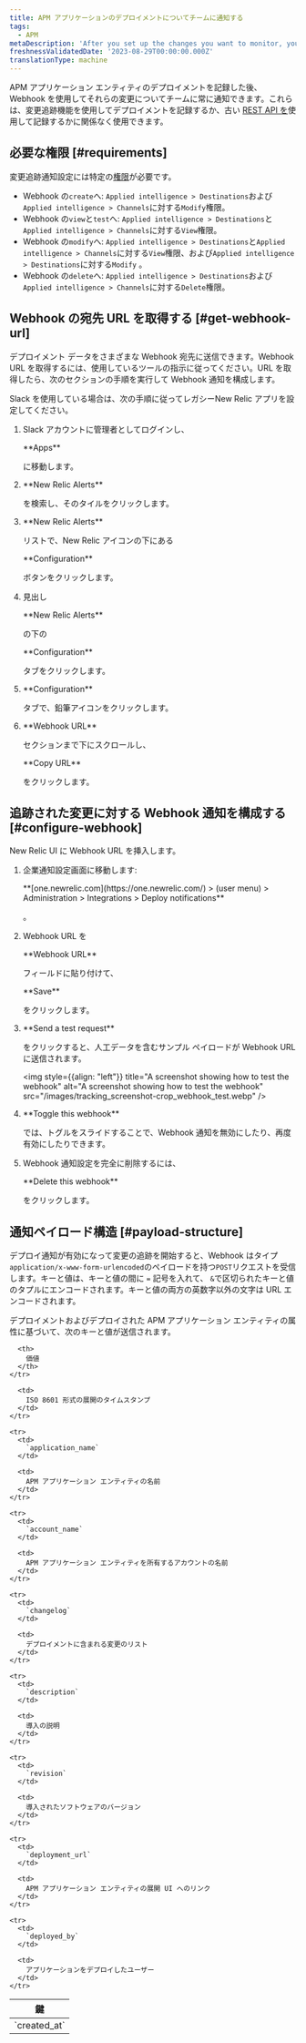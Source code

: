 ```yaml
---
title: APM アプリケーションのデプロイメントについてチームに通知する
tags:
  - APM
metaDescription: 'After you set up the changes you want to monitor, you can use a webhook to notify your colleagues about the impacts of those changes.'
freshnessValidatedDate: '2023-08-29T00:00:00.000Z'
translationType: machine
---
```


APM アプリケーション エンティティのデプロイメントを記録した後、Webhook を使用してそれらの変更についてチームに常に通知できます。これらは、変更追跡機能を使用してデプロイメントを記録するか、古い [REST API を](/docs/apm/apm-ui-pages/events/record-deployments/#api-instructions)使用して記録するかに関係なく使用できます。

## 必要な権限 [#requirements]

変更追跡通知設定には特定の[権限](/docs/accounts/accounts-billing/new-relic-one-user-management/user-permissions)が必要です。

* Webhook の`create`へ: `Applied intelligence > Destinations`および`Applied intelligence > Channels`に対する`Modify`権限。
* Webhook の`view`と`test`へ: `Applied intelligence > Destinations`と`Applied intelligence > Channels`に対する`View`権限。
* Webhook の`modify`へ: `Applied intelligence > Destinations`と`Applied intelligence > Channels`に対する`View`権限、および`Applied intelligence > Destinations`に対する`Modify` 。
* Webhook の`delete`へ: `Applied intelligence > Destinations`および`Applied intelligence > Channels`に対する`Delete`権限。

## Webhook の宛先 URL を取得する [#get-webhook-url]

デプロイメント データをさまざまな Webhook 宛先に送信できます。Webhook URL を取得するには、使用しているツールの指示に従ってください。URL を取得したら、次のセクションの手順を実行して Webhook 通知を構成します。

Slack を使用している場合は、次の手順に従ってレガシーNew Relic <InlinePopover type="alerts"/>アプリを設定してください。

1. Slack アカウントに管理者としてログインし、

   <DNT>
     **Apps**
   </DNT>

   に移動します。

2. <DNT>
     **New Relic Alerts**
   </DNT>

   を検索し、そのタイルをクリックします。

3. <DNT>
     **New Relic Alerts**
   </DNT>

   リストで、New Relic アイコンの下にある

   <DNT>
     **Configuration**
   </DNT>

   ボタンをクリックします。

4. 見出し

   <DNT>
     **New Relic Alerts**
   </DNT>

   の下の

   <DNT>
     **Configuration**
   </DNT>

   タブをクリックします。

5. <DNT>
     **Configuration**
   </DNT>

   タブで、鉛筆アイコンをクリックします。

6. <DNT>
     **Webhook URL**
   </DNT>

   セクションまで下にスクロールし、

   <DNT>
     **Copy URL**
   </DNT>

   をクリックします。

## 追跡された変更に対する Webhook 通知を構成する [#configure-webhook]

New Relic UI に Webhook URL を挿入します。

1. 企業通知設定画面に移動します:

   <DNT>
     **[one.newrelic.com](https://one.newrelic.com/) > (user menu) > Administration > Integrations > Deploy notifications**
   </DNT>

   。

2. Webhook URL を

   <DNT>
     **Webhook URL**
   </DNT>

   フィールドに貼り付けて、

   <DNT>
     **Save**
   </DNT>

   をクリックします。

3. <DNT>
     **Send a test request**
   </DNT>

   をクリックすると、人工データを含むサンプル ペイロードが Webhook URL に送信されます。

   <img
     style={{align: "left"}}
     title="A screenshot showing how to test the webhook"
     alt="A screenshot showing how to test the webhook"
     src="/images/tracking_screenshot-crop_webhook_test.webp"
   />

4. <DNT>
     **Toggle this webhook**
   </DNT>

   では、トグルをスライドすることで、Webhook 通知を無効にしたり、再度有効にしたりできます。

5. Webhook 通知設定を完全に削除するには、

   <DNT>
     **Delete this webhook**
   </DNT>

   をクリックします。

## 通知ペイロード構造 [#payload-structure]

デプロイ通知が有効になって変更の追跡を開始すると、Webhook はタイプ`application/x-www-form-urlencoded`のペイロードを持つ`POST`リクエストを受信します。キーと値は、キーと値の間に `=` 記号を入れて、 `&`で区切られたキーと値のタプルにエンコードされます。キーと値の両方の英数字以外の文字は URL エンコードされます。

デプロイメントおよびデプロイされた APM アプリケーション エンティティの属性に基づいて、次のキーと値が送信されます。

<table>
  <thead>
    <tr>
      <th>
        鍵
      </th>

      <th>
        価値
      </th>
    </tr>
  </thead>

  <tbody>
    <tr>
      <td>
        `created_at`
      </td>

      <td>
        ISO 8601 形式の展開のタイムスタンプ
      </td>
    </tr>

    <tr>
      <td>
        `application_name`
      </td>

      <td>
        APM アプリケーション エンティティの名前
      </td>
    </tr>

    <tr>
      <td>
        `account_name`
      </td>

      <td>
        APM アプリケーション エンティティを所有するアカウントの名前
      </td>
    </tr>

    <tr>
      <td>
        `changelog`
      </td>

      <td>
        デプロイメントに含まれる変更のリスト
      </td>
    </tr>

    <tr>
      <td>
        `description`
      </td>

      <td>
        導入の説明
      </td>
    </tr>

    <tr>
      <td>
        `revision`
      </td>

      <td>
        導入されたソフトウェアのバージョン
      </td>
    </tr>

    <tr>
      <td>
        `deployment_url`
      </td>

      <td>
        APM アプリケーション エンティティの展開 UI へのリンク
      </td>
    </tr>

    <tr>
      <td>
        `deployed_by`
      </td>

      <td>
        アプリケーションをデプロイしたユーザー
      </td>
    </tr>
  </tbody>
</table>
